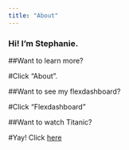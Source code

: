 ```yaml
---
title: "About"
---
```


### Hi! I'm Stephanie.

##Want to learn more? 

#Click "About".

##Want to see my flexdashboard?

#Click "Flexdashboard"

##Want to watch Titanic?

#Yay! Click [here](https://www.amazon.com/Titanic-Leonardo-DiCaprio/dp/B00A3ZJIY6/ref=sr_1_1?ie=UTF8&qid=1541131349&sr=8-1&keywords=titanic+amazon+prime+video)
